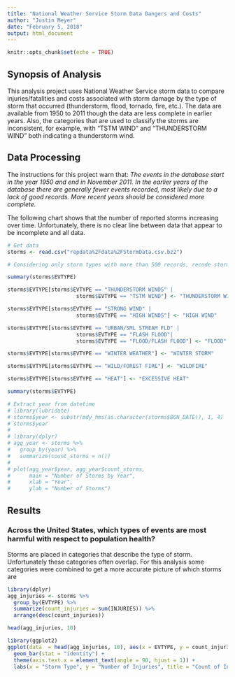 ```yaml
---
title: "National Weather Service Storm Data Dangers and Costs"
author: "Justin Meyer"
date: "February 5, 2018"
output: html_document
---
```


```r
knitr::opts_chunk$set(echo = TRUE)
```

## Synopsis of Analysis

This analysis project uses National Weather Service storm data to compare injuries/fatalities and costs associated with storm damage by the type of storm that occurred (thunderstorm, flood, tornado, fire, etc.). The data are available from 1950 to 2011 though the data are less complete in earlier years. Also, the categories that are used to classify the storms are inconsistent, for example, with "TSTM WIND" and "THUNDERSTORM WIND" both indicating a thunderstorm wind.

## Data Processing

The instructions for this project warn that:
*The events in the database start in the year 1950 and end in November 2011. In the earlier years of the database there are generally fewer events recorded, most likely due to a lack of good records. More recent years should be considered more complete.*

The following chart shows that the number of reported storms increasing over time. Unfortunately, there is no clear line between data that appear to be incomplete and all data.



```r

# Get data
storms <- read.csv("repdata%2Fdata%2FStormData.csv.bz2")

# Considering only storm types with more than 500 records, recode storm types that appear to be the same into the most common type.

summary(storms$EVTYPE)

storms$EVTYPE[storms$EVTYPE == "THUNDERSTORM WINDS" |
                      storms$EVTYPE == "TSTM WIND"] <- "THUNDERSTORM WIND"

storms$EVTYPE[storms$EVTYPE == "STRONG WIND" |
                      storms$EVTYPE == "HIGH WINDS"] <- "HIGH WIND"

storms$EVTYPE[storms$EVTYPE == "URBAN/SML STREAM FLD" |
                      storms$EVTYPE == "FLASH FLOOD"|
                      storms$EVTYPE == "FLOOD/FLASH FLOOD"] <- "FLOOD"

storms$EVTYPE[storms$EVTYPE == "WINTER WEATHER"] <- "WINTER STORM"

storms$EVTYPE[storms$EVTYPE == "WILD/FOREST FIRE"] <- "WILDFIRE"

storms$EVTYPE[storms$EVTYPE == "HEAT"] <- "EXCESSIVE HEAT"

summary(storms$EVTYPE)

# Extract year from datetime
# library(lubridate)
# storms$year <- substr(mdy_hms(as.character(storms$BGN_DATE)), 1, 4)
# storms$year
# 
# library(dplyr)
# agg_year <- storms %>%
#   group_by(year) %>%
#   summarize(count_storms = n())
# 
# plot(agg_year$year, agg_year$count_storms,
#      main = "Number of Storms by Year",
#      xlab = "Year",
#      ylab = "Number of Storms")

```

## Results

### Across the United States, which types of events are most harmful with respect to population health?

Storms are placed in categories that describe the type of storm. Unfortunately these categories often overlap. For this analysis some categories were combined to get a more accurate picture of which storms are

```r

library(dplyr)
agg_injuries <- storms %>%
  group_by(EVTYPE) %>%
  summarize(count_injuries = sum(INJURIES)) %>%
  arrange(desc(count_injuries))

head(agg_injuries, 10)

library(ggplot2)
ggplot(data  = head(agg_injuries, 10), aes(x = EVTYPE, y = count_injuries)) +
  geom_bar(stat = "identity") + 
  theme(axis.text.x = element_text(angle = 90, hjust = 1)) +
  labs(x = "Storm Type", y = "Number of Injuries", title = "Count of Injuries by Storm Type")

```